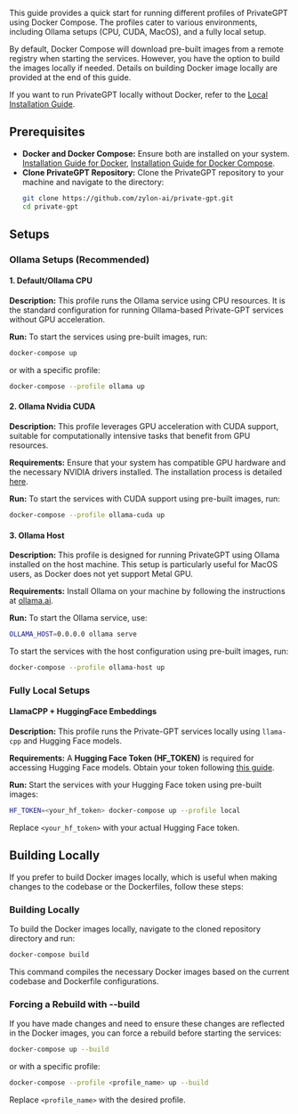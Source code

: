 This guide provides a quick start for running different profiles of PrivateGPT using Docker Compose.
The profiles cater to various environments, including Ollama setups (CPU, CUDA, MacOS), and a fully local setup.

By default, Docker Compose will download pre-built images from a remote registry when starting the services. However, you have the option to build the images locally if needed. Details on building Docker image locally are provided at the end of this guide.

If you want to run PrivateGPT locally without Docker, refer to the [Local Installation Guide](/installation).

## Prerequisites
- **Docker and Docker Compose:** Ensure both are installed on your system.
  [Installation Guide for Docker](https://docs.docker.com/get-docker/), [Installation Guide for Docker Compose](https://docs.docker.com/compose/install/).
- **Clone PrivateGPT Repository:** Clone the PrivateGPT repository to your machine and navigate to the directory:
  ```sh
  git clone https://github.com/zylon-ai/private-gpt.git
  cd private-gpt
  ```

## Setups

### Ollama Setups (Recommended)

#### 1. Default/Ollama CPU

**Description:**
This profile runs the Ollama service using CPU resources. It is the standard configuration for running Ollama-based Private-GPT services without GPU acceleration.

**Run:**
To start the services using pre-built images, run:
```sh
docker-compose up
```
or with a specific profile:
```sh
docker-compose --profile ollama up
```

#### 2. Ollama Nvidia CUDA

**Description:**
This profile leverages GPU acceleration with CUDA support, suitable for computationally intensive tasks that benefit from GPU resources.

**Requirements:**
Ensure that your system has compatible GPU hardware and the necessary NVIDIA drivers installed. The installation process is detailed [here](https://docs.nvidia.com/cuda/cuda-installation-guide-microsoft-windows/index.html).

**Run:**
To start the services with CUDA support using pre-built images, run:
```sh
docker-compose --profile ollama-cuda up
```

#### 3. Ollama Host

**Description:**
This profile is designed for running PrivateGPT using Ollama installed on the host machine. This setup is particularly useful for MacOS users, as Docker does not yet support Metal GPU.

**Requirements:**
Install Ollama on your machine by following the instructions at [ollama.ai](https://ollama.ai/).

**Run:**
To start the Ollama service, use:
```sh
OLLAMA_HOST=0.0.0.0 ollama serve
```
To start the services with the host configuration using pre-built images, run:
```sh
docker-compose --profile ollama-host up
```

### Fully Local Setups

#### LlamaCPP + HuggingFace Embeddings

**Description:**
This profile runs the Private-GPT services locally using `llama-cpp` and Hugging Face models.

**Requirements:**
A **Hugging Face Token (HF_TOKEN)** is required for accessing Hugging Face models. Obtain your token following [this guide](/installation/getting-started/troubleshooting#downloading-gated-and-private-models).

**Run:**
Start the services with your Hugging Face token using pre-built images:
```sh
HF_TOKEN=<your_hf_token> docker-compose up --profile local
```
Replace `<your_hf_token>` with your actual Hugging Face token.

## Building Locally

If you prefer to build Docker images locally, which is useful when making changes to the codebase or the Dockerfiles, follow these steps:

### Building Locally
To build the Docker images locally, navigate to the cloned repository directory and run:
```sh
docker-compose build
```
This command compiles the necessary Docker images based on the current codebase and Dockerfile configurations.

### Forcing a Rebuild with --build
If you have made changes and need to ensure these changes are reflected in the Docker images, you can force a rebuild before starting the services:
```sh
docker-compose up --build
```
or with a specific profile:
```sh
docker-compose --profile <profile_name> up --build
```
Replace `<profile_name>` with the desired profile.